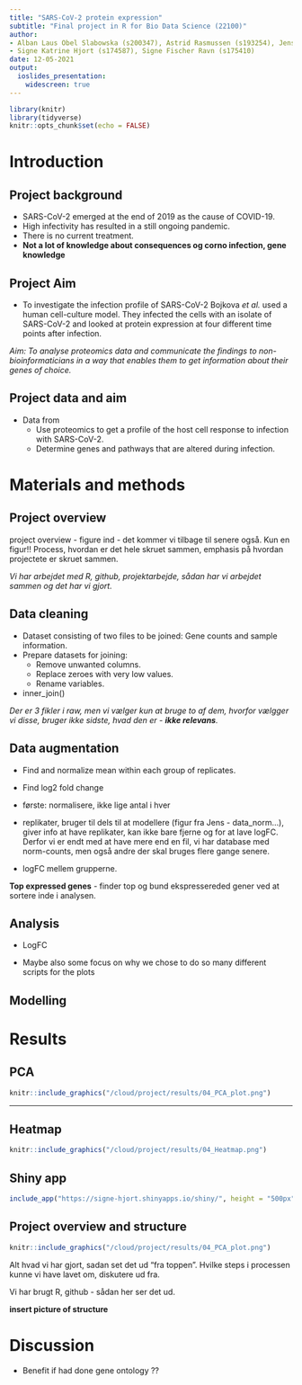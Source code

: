 ```yaml
---
title: "SARS-CoV-2 protein expression"
subtitle: "Final project in R for Bio Data Science (22100)"
author: 
- Alban Laus Obel Slabowska (s200347), Astrid Rasmussen (s193254), Jens Waaben (s205972), 
- Signe Katrine Hjort (s174587), Signe Fischer Ravn (s175410)
date: 12-05-2021
output:
  ioslides_presentation:
    widescreen: true
---
```


```r
library(knitr)
library(tidyverse)
knitr::opts_chunk$set(echo = FALSE)
```

# Introduction

## Project background
- SARS-CoV-2 emerged at the end of 2019 as the cause of COVID-19.
- High infectivity has resulted in a still ongoing pandemic.
- There is no current treatment.
- **Not a lot of knowledge about consequences og corno infection, gene knowledge  **

## Project Aim
- To investigate the infection profile of SARS-CoV-2 Bojkova *et al.* used a human cell-culture model. They infected the cells with an isolate of SARS-CoV-2 and looked at protein expression at four different time points after infection.

*Aim: To analyse proteomics data and communicate the findings to non-bioinformaticians in a way that enables them to get information about their genes of choice.  *

## Project data and aim
- Data from 
  - Use proteomics to get a profile of the host cell response to infection with SARS-CoV-2.
  - Determine genes and pathways that are altered during infection.
  






# Materials and methods

## Project overview
project overview - figure ind - det kommer vi tilbage til senere også.
Kun en figur!!
Process, hvordan er det hele skruet sammen, emphasis på hvordan projectete er skruet sammen.

*Vi har arbejdet med R, github, projektarbejde, sådan har vi arbejdet sammen og det har vi gjort.*



## Data cleaning
- Dataset consisting of two files to be joined: Gene counts and sample information.  
- Prepare datasets for joining:  
  - Remove unwanted columns.  
  - Replace zeroes with very low values.
  - Rename variables.
- inner_join()

*Der er 3 fikler i raw, men vi vælger kun at bruge to af dem, hvorfor vælgger vi disse, bruger ikke sidste, hvad den er - **ikke relevans**.*

## Data augmentation
- Find and normalize mean within each group of replicates.
- Find log2 fold change

- første: normalisere, ikke lige antal i hver
- replikater, bruger til dels til at modellere (figur fra Jens - data_norm...), giver info at have replikater, kan ikke bare fjerne og for at lave logFC. Derfor vi er endt med at have mere end en fil, vi har database med norm-counts, men også andre der skal bruges flere gange senere.
- logFC mellem grupperne.


**Top expressed genes**
- finder top og bund ekspressereded gener ved at sortere inde i analysen.



## Analysis



- LogFC



- Maybe also some focus on why we chose to do so many different scripts for the plots

## Modelling


# Results
## PCA
```r
knitr::include_graphics("/cloud/project/results/04_PCA_plot.png")
```
---

## Heatmap
```r
knitr::include_graphics("/cloud/project/results/04_Heatmap.png")
```



## Shiny app
```r
include_app("https://signe-hjort.shinyapps.io/shiny/", height = "500px")
```






## Project overview and structure
```r
knitr::include_graphics("/cloud/project/results/04_PCA_plot.png")
```
Alt hvad vi har gjort, sadan set det ud "fra toppen".
Hvilke steps i processen kunne vi have lavet om, diskutere ud fra.

Vi har brugt R, github - sådan her ser det ud.

**insert picture of structure**





# Discussion

* Benefit if had done gene ontology  ??


